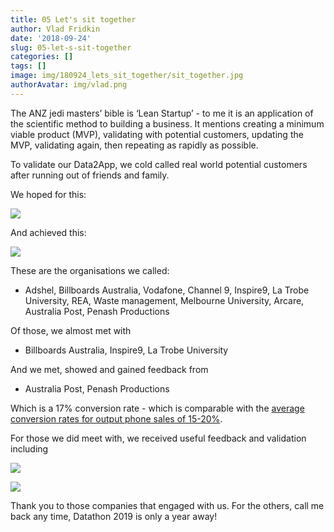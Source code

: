 ```yaml
---
title: 05 Let's sit together
author: Vlad Fridkin
date: '2018-09-24'
slug: 05-let-s-sit-together
categories: []
tags: []
image: img/180924_lets_sit_together/sit_together.jpg
authorAvatar: img/vlad.png
---
```


The ANZ jedi masters' bible is 'Lean Startup' - to me it is an application of the scientific method to building a business.  It mentions creating a minimum viable product (MVP), validating with potential customers, updating the MVP, validating again, then repeating as rapidly as possible.

To validate our Data2App, we cold called real world potential customers after running out of friends and family.

We hoped for this:

![](/img/180924_lets_sit_together/full_theatre.jpg)

And achieved this:

![](/img/180924_lets_sit_together/empty_theatre.jpg)

These are the organisations we called:

- Adshel, Billboards Australia, Vodafone, Channel 9, Inspire9, La Trobe University, REA, Waste management, Melbourne University, Arcare, Australia Post, Penash Productions

Of those, we almost met with 

- Billboards Australia, Inspire9, La Trobe University

And we met, showed and gained feedback from

- Australia Post, Penash Productions

Which is a 17% conversion rate - which is comparable with the [average conversion rates for output phone sales of 15-20%](http://blog.voiq.com/the-average-conversion-rate-for-an-outbound-phone-sales-campaign).

For those we did meet with, we received useful feedback and validation including

![](/img/180924_lets_sit_together/feedback_post.png)

![](/img/180924_lets_sit_together/feedback_penash.png)

Thank you to those companies that engaged with us.  For the others, call me back any time, Datathon 2019 is only a year away! 













